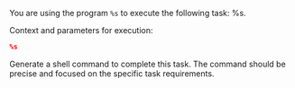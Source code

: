 You are using the program `%s` to execute the following task: %s.

Context and parameters for execution:

```json
%s
```

Generate a shell command to complete this task.
The command should be precise and focused on the specific task requirements.
